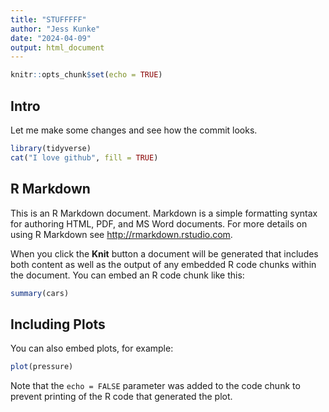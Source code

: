 ```yaml
---
title: "STUFFFFF"
author: "Jess Kunke"
date: "2024-04-09"
output: html_document
---
```


```r
knitr::opts_chunk$set(echo = TRUE)
```

## Intro

Let me make some changes and see how the commit looks.

```r
library(tidyverse)
cat("I love github", fill = TRUE)
```


## R Markdown

This is an R Markdown document. Markdown is a simple formatting syntax for authoring HTML, PDF, and MS Word documents. For more details on using R Markdown see <http://rmarkdown.rstudio.com>.

When you click the **Knit** button a document will be generated that includes both content as well as the output of any embedded R code chunks within the document. You can embed an R code chunk like this:

```r
summary(cars)
```

## Including Plots

You can also embed plots, for example:

```r
plot(pressure)
```

Note that the `echo = FALSE` parameter was added to the code chunk to prevent printing of the R code that generated the plot.
